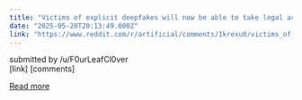 ```yaml
---
title: "Victims of explicit deepfakes will now be able to take legal action against people who create them"
date: "2025-05-20T20:13:49.000Z"
link: "https://www.reddit.com/r/artificial/comments/1krexu0/victims_of_explicit_deepfakes_will_now_be_able_to/"
---
```


submitted by    /u/F0urLeafCl0ver  
 [link]   [comments]

[Read more](https://www.reddit.com/r/artificial/comments/1krexu0/victims_of_explicit_deepfakes_will_now_be_able_to/)
